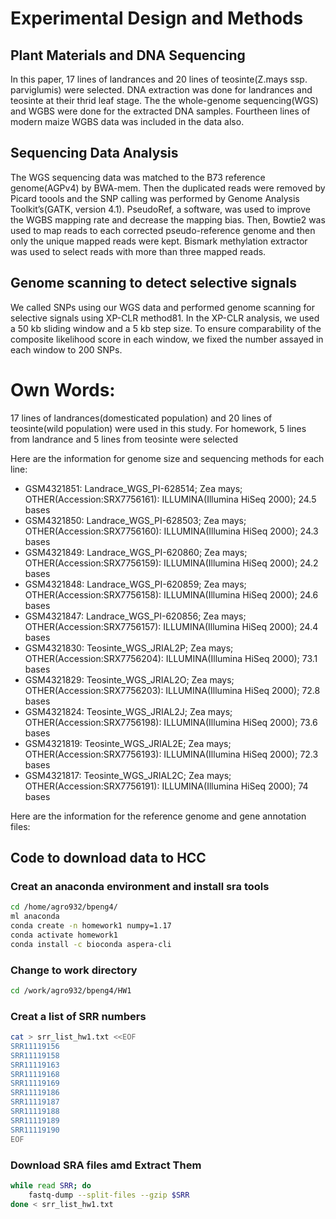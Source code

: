 # Experimental Design and Methods

## Plant Materials and DNA Sequencing

In this paper, 17 lines of landrances and 20 lines of teosinte(Z.mays ssp. parviglumis) were selected. 
DNA extraction was done for landrances and teosinte at their thrid leaf stage. The the whole-genome sequencing(WGS) 
and WGBS were done for the extracted DNA samples. Fourtheen lines of modern maize WGBS data was included in the 
data also.

## Sequencing Data Analysis

The WGS sequencing data was matched to the B73 reference genome(AGPv4) by BWA-mem. Then the duplicated reads were removed by Picard toools and the SNP calling was performed by Genome Analysis Toolkit's(GATK, version 4.1). PseudoRef, a software, was used to improve the WGBS mapping rate and decrease the mapping bias. Then, Bowtie2 was used to map reads to each corrected pseudo-reference genome and then only the unique mapped reads were kept. Bismark methylation extractor was used to select reads with more than three mapped reads. 

## Genome scanning to detect selective signals

We called SNPs using our WGS data and performed genome scanning for selective signals using XP-CLR method81. In the XP-CLR analysis, we used a 50 kb sliding window and a 5 kb step size. To
ensure comparability of the composite likelihood score in each window, we fixed
the number assayed in each window to 200 SNPs. 


# Own Words:
17 lines of landrances(domesticated population) and 20 lines of teosinte(wild population) were used in this study.
For homework, 5 lines from landrance and 5 lines from teosinte were selected 

Here are the information for genome size and sequencing methods for each line:

- GSM4321851: Landrace_WGS_PI-628514; Zea mays; OTHER(Accession:SRX7756161):
    ILLUMINA(Illumina HiSeq 2000); 24.5 bases
- GSM4321850: Landrace_WGS_PI-628503; Zea mays; OTHER(Accession:SRX7756160):
    ILLUMINA(Illumina HiSeq 2000); 24.3 bases
- GSM4321849: Landrace_WGS_PI-620860; Zea mays; OTHER(Accession:SRX7756159):
    ILLUMINA(Illumina HiSeq 2000); 24.2 bases
- GSM4321848: Landrace_WGS_PI-620859; Zea mays; OTHER(Accession:SRX7756158):
    ILLUMINA(Illumina HiSeq 2000); 24.6 bases
- GSM4321847: Landrace_WGS_PI-620856; Zea mays; OTHER(Accession:SRX7756157):
    ILLUMINA(Illumina HiSeq 2000); 24.4 bases
- GSM4321830: Teosinte_WGS_JRIAL2P; Zea mays; OTHER(Accession:SRX7756204):
    ILLUMINA(Illumina HiSeq 2000); 73.1 bases
- GSM4321829: Teosinte_WGS_JRIAL2O; Zea mays; OTHER(Accession:SRX7756203):
    ILLUMINA(Illumina HiSeq 2000); 72.8 bases
- GSM4321824: Teosinte_WGS_JRIAL2J; Zea mays; OTHER(Accession:SRX7756198):
    ILLUMINA(Illumina HiSeq 2000); 73.6 bases
- GSM4321819: Teosinte_WGS_JRIAL2E; Zea mays; OTHER(Accession:SRX7756193):
    ILLUMINA(Illumina HiSeq 2000); 72.3 bases
- GSM4321817: Teosinte_WGS_JRIAL2C; Zea mays; OTHER(Accession:SRX7756191):
    ILLUMINA(Illumina HiSeq 2000); 74 bases
    
Here are the information for the reference genome and gene annotation files:

## Code to download data to HCC
### Creat an anaconda environment and install sra tools
```bash
cd /home/agro932/bpeng4/
ml anaconda
conda create -n homework1 numpy=1.17       
conda activate homework1 
conda install -c bioconda aspera-cli
```
### Change to work directory
```bash
cd /work/agro932/bpeng4/HW1
```
### Creat a list of SRR numbers
```bash
cat > srr_list_hw1.txt <<EOF
SRR11119156
SRR11119158
SRR11119163
SRR11119168
SRR11119169
SRR11119186
SRR11119187
SRR11119188
SRR11119189
SRR11119190
EOF
```
### Download SRA files amd Extract Them
```bash
while read SRR; do
    fastq-dump --split-files --gzip $SRR
done < srr_list_hw1.txt
```


















